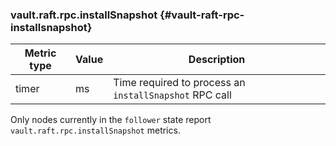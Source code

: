 ### vault.raft.rpc.installSnapshot {#vault-raft-rpc-installsnapshot}

Metric type | Value | Description
----------- | ----- | -----------
timer       | ms    | Time required to process an `installSnapshot` RPC call

Only nodes currently in the `follower` state report
`vault.raft.rpc.installSnapshot` metrics.
